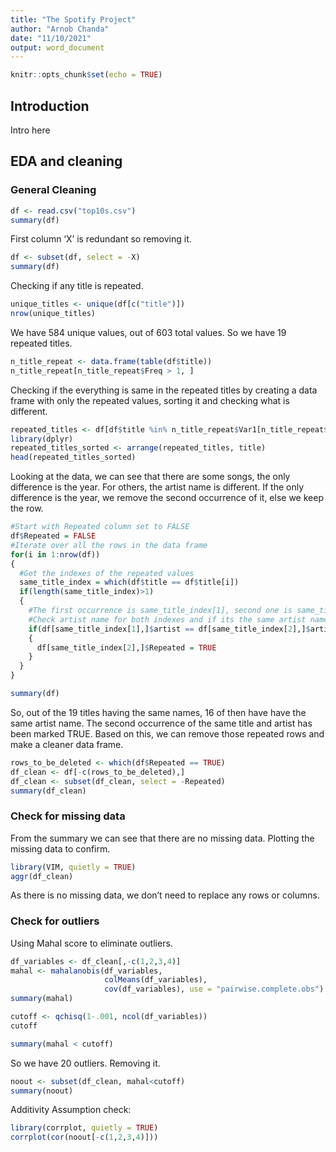 ```yaml
---
title: "The Spotify Project"
author: "Arnob Chanda"
date: "11/10/2021"
output: word_document
---
```


```r
knitr::opts_chunk$set(echo = TRUE)
```

## Introduction

Intro here

## EDA and cleaning

### General Cleaning

```r
df <- read.csv("top10s.csv")
summary(df)
```

First column 'X' is redundant so removing it.

```r
df <- subset(df, select = -X)
summary(df)
```

Checking if any title is repeated.

```r
unique_titles <- unique(df[c("title")])
nrow(unique_titles)
```

We have 584 unique values, out of 603 total values. So we have 19 repeated titles.

```r
n_title_repeat <- data.frame(table(df$title))
n_title_repeat[n_title_repeat$Freq > 1, ]
```

Checking if the everything is same in the repeated titles by creating a data frame with only the repeated values, sorting it and checking what is different.

```r
repeated_titles <- df[df$title %in% n_title_repeat$Var1[n_title_repeat$Freq > 1], ]
library(dplyr)
repeated_titles_sorted <- arrange(repeated_titles, title)
head(repeated_titles_sorted)
```

Looking at the data, we can see that there are some songs, the only difference is the year.
For others, the artist name is different. 
If the only difference is the year, we remove the second occurrence of it, else we keep the row.

```r
#Start with Repeated column set to FALSE
df$Repeated = FALSE
#Iterate over all the rows in the data frame
for(i in 1:nrow(df))
{
  #Get the indexes of the repeated values
  same_title_index = which(df$title == df$title[i])
  if(length(same_title_index)>1)
  {
    #The first occurrence is same_title_index[1], second one is same_title_index[2]
    #Check artist name for both indexes and if its the same artist name mark the second occurrence as TRUE
    if(df[same_title_index[1],]$artist == df[same_title_index[2],]$artist)
    {
      df[same_title_index[2],]$Repeated = TRUE
    }
  }
}

summary(df)
```

So, out of the 19 titles having the same names, 16 of then have have the same artist name.
The second occurrence of the same title and artist has been marked TRUE.
Based on this, we can remove those repeated rows and make a cleaner data frame.

```r
rows_to_be_deleted <- which(df$Repeated == TRUE)
df_clean <- df[-c(rows_to_be_deleted),]
df_clean <- subset(df_clean, select = -Repeated)
summary(df_clean)
```

### Check for missing data

From the summary we can see that there are no missing data.
Plotting the missing data to confirm.

```r
library(VIM, quietly = TRUE)
aggr(df_clean)
```

As there is no missing data, we don't need to replace any rows or columns.

### Check for outliers

Using Mahal score to eliminate outliers.

```r
df_variables <- df_clean[,-c(1,2,3,4)]
mahal <- mahalanobis(df_variables,
                     colMeans(df_variables),
                     cov(df_variables), use = "pairwise.complete.obs")
summary(mahal)
```

```r
cutoff <- qchisq(1-.001, ncol(df_variables))
cutoff
```

```r
summary(mahal < cutoff)
```

So we have 20 outliers.
Removing it.

```r
noout <- subset(df_clean, mahal<cutoff)
summary(noout)
```

Additivity Assumption check:

```r
library(corrplot, quietly = TRUE)
corrplot(cor(noout[-c(1,2,3,4)]))
```

















